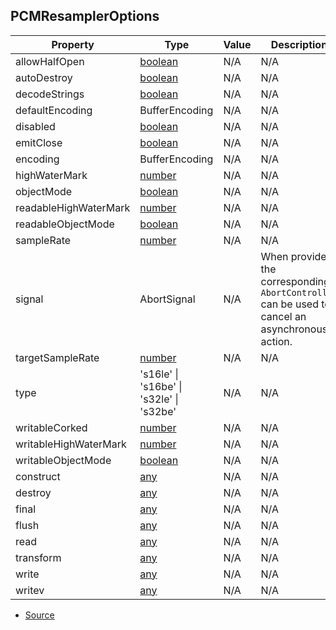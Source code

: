 ## PCMResamplerOptions

| Property | Type | Value | Description |
| ----------- | ----------- | ----------- | ----------- |
| allowHalfOpen | [boolean](https://developer.mozilla.org/en-US/docs/Web/JavaScript/Reference/Global_Objects/Boolean) | N/A | N/A |
| autoDestroy | [boolean](https://developer.mozilla.org/en-US/docs/Web/JavaScript/Reference/Global_Objects/Boolean) | N/A | N/A |
| decodeStrings | [boolean](https://developer.mozilla.org/en-US/docs/Web/JavaScript/Reference/Global_Objects/Boolean) | N/A | N/A |
| defaultEncoding | BufferEncoding | N/A | N/A |
| disabled | [boolean](https://developer.mozilla.org/en-US/docs/Web/JavaScript/Reference/Global_Objects/Boolean) | N/A | N/A |
| emitClose | [boolean](https://developer.mozilla.org/en-US/docs/Web/JavaScript/Reference/Global_Objects/Boolean) | N/A | N/A |
| encoding | BufferEncoding | N/A | N/A |
| highWaterMark | [number](https://developer.mozilla.org/en-US/docs/Web/JavaScript/Reference/Global_Objects/Number) | N/A | N/A |
| objectMode | [boolean](https://developer.mozilla.org/en-US/docs/Web/JavaScript/Reference/Global_Objects/Boolean) | N/A | N/A |
| readableHighWaterMark | [number](https://developer.mozilla.org/en-US/docs/Web/JavaScript/Reference/Global_Objects/Number) | N/A | N/A |
| readableObjectMode | [boolean](https://developer.mozilla.org/en-US/docs/Web/JavaScript/Reference/Global_Objects/Boolean) | N/A | N/A |
| sampleRate | [number](https://developer.mozilla.org/en-US/docs/Web/JavaScript/Reference/Global_Objects/Number) | N/A | N/A |
| signal | AbortSignal | N/A | When provided the corresponding `AbortController` can be used to cancel an asynchronous action. |
| targetSampleRate | [number](https://developer.mozilla.org/en-US/docs/Web/JavaScript/Reference/Global_Objects/Number) | N/A | N/A |
| type | 's16le' \| 's16be' \| 's32le' \| 's32be' | N/A | N/A |
| writableCorked | [number](https://developer.mozilla.org/en-US/docs/Web/JavaScript/Reference/Global_Objects/Number) | N/A | N/A |
| writableHighWaterMark | [number](https://developer.mozilla.org/en-US/docs/Web/JavaScript/Reference/Global_Objects/Number) | N/A | N/A |
| writableObjectMode | [boolean](https://developer.mozilla.org/en-US/docs/Web/JavaScript/Reference/Global_Objects/Boolean) | N/A | N/A |
| construct | [any](https://www.typescriptlang.org/docs/handbook/2/everyday-types.html#any) | N/A | N/A |
| destroy | [any](https://www.typescriptlang.org/docs/handbook/2/everyday-types.html#any) | N/A | N/A |
| final | [any](https://www.typescriptlang.org/docs/handbook/2/everyday-types.html#any) | N/A | N/A |
| flush | [any](https://www.typescriptlang.org/docs/handbook/2/everyday-types.html#any) | N/A | N/A |
| read | [any](https://www.typescriptlang.org/docs/handbook/2/everyday-types.html#any) | N/A | N/A |
| transform | [any](https://www.typescriptlang.org/docs/handbook/2/everyday-types.html#any) | N/A | N/A |
| write | [any](https://www.typescriptlang.org/docs/handbook/2/everyday-types.html#any) | N/A | N/A |
| writev | [any](https://www.typescriptlang.org/docs/handbook/2/everyday-types.html#any) | N/A | N/A |


- [Source](https://github.com/Androz2091/discord-player/blob/cb6c009/packages/equalizer/src/audio/PCMResampler.ts#L4)